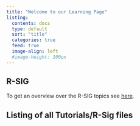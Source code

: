 ```yaml
---
title: "Welcome to our Learning Page"
listing: 
  contents: docs
  type: default
  sort: "title" 
  categories: true
  feed: true
  image-align: left
  #image-height: 100px
---
```


## R-SIG

To get an overview over the R-SIG topics see [here](./posts_r_sig.qmd).

## Listing of all Tutorials/R-Sig files
